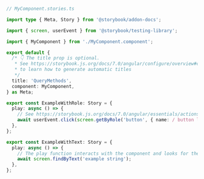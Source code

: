 ```ts
// MyComponent.stories.ts

import type { Meta, Story } from '@storybook/addon-docs';

import { screen, userEvent } from '@storybook/testing-library';

import { MyComponent } from './MyComponent.component';

export default {
  /* 👇 The title prop is optional.
   * See https://storybook.js.org/docs/7.0/angular/configure/overview#configure-story-loading
   * to learn how to generate automatic titles
   */
  title: 'QueryMethods',
  component: MyComponent,
} as Meta;

export const ExampleWithRole: Story = {
  play: async () => {
    // See https://storybook.js.org/docs/7.0/angular/essentials/actions#automatically-matching-args to learn how to setup logging in the Actions panel
    await userEvent.click(screen.getByRole('button', { name: / button label/i }));
  },
};

export const ExampleWithText: Story = {
  play: async () => {
    // The play function interacts with the component and looks for the text
    await screen.findByText('example string');
  },
};
```
